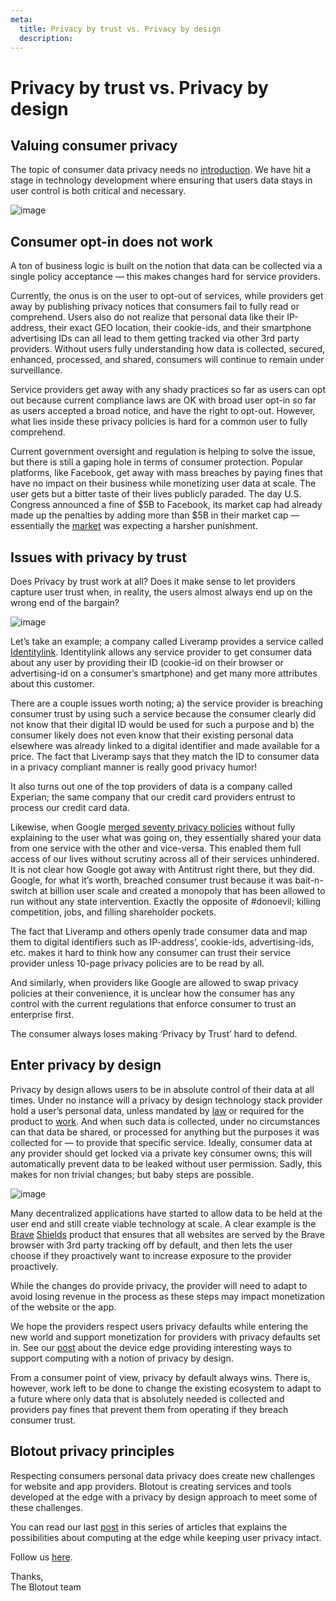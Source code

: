 ```yaml
---
meta:
  title: Privacy by trust vs. Privacy by design
  description:
---
```


<MDX>

# Privacy by trust vs. Privacy by design

## Valuing consumer privacy
The topic of consumer data privacy needs no [introduction](https://www.newyorker.com/magazine/2018/06/18/why-do-we-care-so-much-about-privacy). We have hit a stage in technology development where ensuring that users data stays in user control is both critical and necessary.

![image](/images/blog/quote.png)

## Consumer opt-in does not work
A ton of business logic is built on the notion that data can be collected via a single policy acceptance — this makes changes hard for service providers.

Currently, the onus is on the user to opt-out of services, while providers get away by publishing privacy notices that consumers fail to fully read or comprehend. Users also do not realize that personal data like their IP-address, their exact GEO location, their cookie-ids, and their smartphone advertising IDs can all lead to them getting tracked via other 3rd party providers. Without users fully understanding how data is collected, secured, enhanced, processed, and shared, consumers will continue to remain under surveillance.

Service providers get away with any shady practices so far as users can opt out because current compliance laws are OK with broad user opt-in so far as users accepted a broad notice, and have the right to opt-out. However, what lies inside these privacy policies is hard for a common user to fully comprehend.

Current government oversight and regulation is helping to solve the issue, but there is still a gaping hole in terms of consumer protection. Popular platforms, like Facebook, get away with mass breaches by paying fines that have no impact on their business while monetizing user data at scale. The user gets but a bitter taste of their lives publicly paraded. The day U.S. Congress announced a fine of $5B to Facebook, its market cap had already made up the penalties by adding more than $5B in their market cap — essentially the [market](https://www.adweek.com/digital/few-are-impressed-with-ftcs-record-fine-against-facebook/) was expecting a harsher punishment.

## Issues with privacy by trust
Does Privacy by trust work at all? Does it make sense to let providers capture user trust when, in reality, the users almost always end up on the wrong end of the bargain?

![image](/images/blog/quote1.png)

Let’s take an example; a company called Liveramp provides a service called [Identitylink](https://liveramp.com/blog/introducing-liveramp-identitylink/). Identitylink allows any service provider to get consumer data about any user by providing their ID (cookie-id on their browser or advertising-id on a consumer’s smartphone) and get many more attributes about this customer.

There are a couple issues worth noting; a) the service provider is breaching consumer trust by using such a service because the consumer clearly did not know that their digital ID would be used for such a purpose and b) the consumer likely does not even know that their existing personal data elsewhere was already linked to a digital identifier and made available for a price. The fact that Liveramp says that they match the ID to consumer data in a privacy compliant manner is really good privacy humor!

It also turns out one of the top providers of data is a company called Experian; the same company that our credit card providers entrust to process our credit card data.

Likewise, when Google [merged seventy privacy policies](https://privacyinternational.org/examples-abuse/2178/google-merges-privacy-policies-and-data-across-services) without fully explaining to the user what was going on, they essentially shared your data from one service with the other and vice-versa. This enabled them full access of our lives without scrutiny across all of their services unhindered. It is not clear how Google got away with Antitrust right there, but they did. Google, for what it’s worth, breached consumer trust because it was bait-n-switch at billion user scale and created a monopoly that has been allowed to run without any state intervention. Exactly the opposite of #donoevil; killing competition, jobs, and filling shareholder pockets.

The fact that Liveramp and others openly trade consumer data and map them to digital identifiers such as IP-address’, cookie-ids, advertising-ids, etc. makes it hard to think how any consumer can trust their service provider unless 10-page privacy policies are to be read by all.

And similarly, when providers like Google are allowed to swap privacy policies at their convenience, it is unclear how the consumer has any control with the current regulations that enforce consumer to trust an enterprise first.

The consumer always loses making ‘Privacy by Trust’ hard to defend.

## Enter privacy by design
Privacy by design allows users to be in absolute control of their data at all times. Under no instance will a privacy by design technology stack provider hold a user’s personal data, unless mandated by [law](https://en.wikipedia.org/wiki/Know_your_customer) or required for the product to [work](https://www.shopify.com/blog/shipping-and-fulfillment). And when such data is collected, under no circumstances can that data be shared, or processed for anything but the purposes it was collected for — to provide that specific service. Ideally, consumer data at any provider should get locked via a private key consumer owns; this will automatically prevent data to be leaked without user permission. Sadly, this makes for non trivial changes; but baby steps are possible.

![image](/images/blog/quote2.jpeg)

Many decentralized applications have started to allow data to be held at the user end and still create viable technology at scale. A clear example is the [Brave](https://brave.com/) [Shields](https://support.brave.com/hc/en-us/articles/360022973471-What-is-Shields-) product that ensures that all websites are served by the Brave browser with 3rd party tracking off by default, and then lets the user choose if they proactively want to increase exposure to the provider proactively.

While the changes do provide privacy, the provider will need to adapt to avoid losing revenue in the process as these steps may impact monetization of the website or the app.

We hope the providers respect users privacy defaults while entering the new world and support monetization for providers with privacy defaults set in. See our [post](/blog/privacy-has-muscle-at-the-device-edge) about the device edge providing interesting ways to support computing with a notion of privacy by design.

From a consumer point of view, privacy by default always wins. There is, however, work left to be done to change the existing ecosystem to adapt to a future where only data that is absolutely needed is collected and providers pay fines that prevent them from operating if they breach consumer trust.

## Blotout privacy principles
Respecting consumers personal data privacy does create new challenges for website and app providers. Blotout is creating services and tools developed at the edge with a privacy by design approach to meet some of these challenges.

You can read our last [post](/blog/privacy-has-muscle-at-the-device-edge) in this series of articles that explains the possibilities about computing at the edge while keeping user privacy intact.

Follow us [here](https://blotout.io/).

Thanks,  
The Blotout team

</MDX>